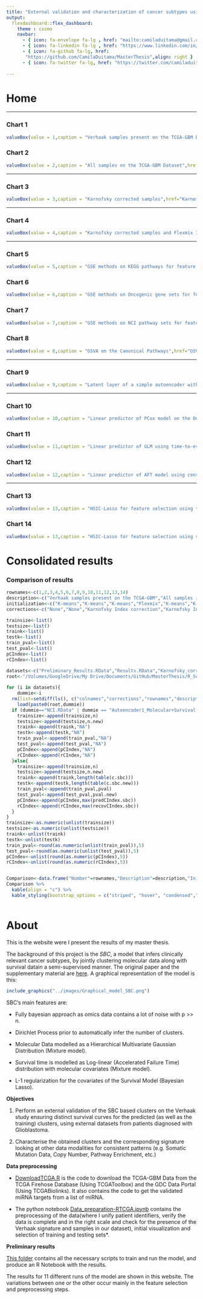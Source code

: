 ```yaml
---
title: "External validation and characterization of cancer subtypes using SBC"
output: 
  flexdashboard::flex_dashboard:
    theme : cosmo
    navbar:
      - { icon: fa-envelope fa-lg , href: "mailto:camiladuitama@gmail.com" ,align: right}
      - { icon: fa-linkedin fa-lg , href: "https://www.linkedin.com/in/camiladuitama/" ,align: right}
      - { icon: fa-github fa-lg, href:
       "https://github.com/CamilaDuitama/MasterThesis",align: right }
      - { icon: fa-twitter fa-lg, href: "https://twitter.com/camiladuitama1",align: right }
      
---
```

Home {data-icon="fa-home"}
=====================================     

-------------------------------------
    
### Chart 1
    
```r
valueBox(value = 1,caption = "Verhaak samples present on the TCGA-GBM Dataset",href="Preliminary_Results.html", color="#85C1E9")
```
 
### Chart 2
    
```r
valueBox(value = 2,caption = "All samples on the TCGA-GBM Dataset",href="Results.html",color = "#85C1E9")
``` 

-------------------------------------
    
### Chart 3
    
```r
valueBox(value = 3,caption = "Karnofsky corrected samples",href="Karnofsky_corrected_results.html",color= "#85C1E9")
```

-------------------------------------

### Chart 4

```r
valueBox(value = 4,caption = "Karnofsky corrected samples and Flexmix Intialization",href="Karnofsky_correction+Flexmix_initialization.html", color = "#3498DB")
```

-------------------------------------
    
### Chart 5

    
```r
valueBox(value = 5,caption = "GSE methods on KEGG pathways for feature selection",href="GSVA-KEGG.html",color= "#2E86C1")
```
    
### Chart 6

```r
valueBox(value = 6,caption = "GSE methods on Oncogenic gene sets for feature selection",href="GSVA-Oncogenic_Signature.html",color= "#2E86C1")
```


### Chart 7
    
```r
valueBox(value = 7,caption = "GSE methods on NCI pathway sets for feature selection",href="NCI.html",color= "#2E86C1")
```

### Chart 8

```r
valueBox(value = 8,caption = "GSVA on the Canonical Pathways",href="GSVA.html",color= "#2E86C1")
```

-------------------------------------

### Chart 9

```r
valueBox(value = 9,caption = "Latent layer of a simple autoencoder with molecular and survival data  as input for the SBC",href="Autoencoder1_Molecular+Survival.html", color= "#2874A6")
```

-------------------------------------
    
### Chart 10
    
```r
valueBox(value = 10,caption = "Linear predictor of PCox model on the Oncogenic gene sets",href="OncogenicGeneSets+Pcox.html", color= "#21618C")
```
    
### Chart 11

```r
valueBox(value = 11,caption = "Linear predictor of GLM using time-to-event data only on the Oncogenic gene sets",href="OncogenicGeneSets+PAFT.html", color= "#21618C")
```


### Chart 12
    
```r
valueBox(value = 12,caption = "Linear predictor of AFT model using censoring data and time-to-event data, on the Oncogenic gene sets",href="OncogenicGeneSets+PAFT+CensoringData.html", color= "#21618C")
```
    
    
-------------------------------------
    
    
### Chart 13

```r
valueBox(value = 13,caption = "HSIC-Lasso for feature selection using the Verhaak Labels (Classification)",href="HSIC-Lasso-Classification.html", color= "#1B4F72")
```

### Chart 14

```r
valueBox(value = 13,caption = "HSIC-Lasso for feature selection using survival data (Regression)",href="HSIC-Lasso-Regression.html", color= "#1B4F72")
```


Consolidated results {data-icon="fa-table"}
=====================================     

### Comparison of results
    
```r

rownames<-c(1,2,3,4,5,6,7,8,9,10,11,12,13,14)
description<-c("Verhaak samples present on the TCGA-GBM","All samples in the TCGA-GBM","Karnofsky corrected samples","Karnofsky corrected samples and Flexmix Intialization","GSE methods on KEGG pathways as feature selection","GSE methods on Oncogenic gene sets as feature selection","GSE methods on NCI pathway sets as feature selection","GSVA on the Canonical Pathways","Latent layer of a simple autoencoder with molecular and survival data  as input for the SBC","Linear predictor of PCox model on the Oncogenic gene sets","Linear predictor of GLM using time-to-event data only on the Oncogenic gene sets","Linear predictor of AFT model using censoring data and time-to-event data, on the Oncogenic gene sets","HSIC-Lasso for feature selection using the Verhaak Labels (Classification)","HSIC-Lasso for feature selection using survival data (Regression)")
initialization<-c("K-means","K-means","K-means","Flexmix","K-means","K-means","K-means","K-means","K-means","K-means","K-means","K-means","K-means","K-means")
corrections<-c("None","None","Karnofsky Index correction","Karnofsky Index correction","Karnofsky Index correction","Karnofsky Index correction","Karnofsky Index correction","Karnofsky Index correction","Karnofsky Index correction","Karnofsky Index correction","Karnofsky Index correction","Karnofsky Index correction","Karnofsky Index correction","Karnofsky Index correction")

trainsize<-list()
testsize<-list()
traink<-list()
testk<-list()
train_pval<-list()
test_pval<-list()
pCIndex<-list()
rCIndex<-list()

datasets<-c("Preliminary_Results.RData","Results.RData","Karnofsky_corrected_results.RData","Karnofsky_correction+Flexmix_initialization.RData","GSVA-KEGG.RData","GSVA-Oncogenic_Signature.RData","NCI.RData","GSVA.RData","Autoencoder1_Molecular+Survival.RData","OncogenicGeneSets+Pcox.RData","OncogenicGeneSets+PAFT.RData","OncogenicGeneSets+PAFT+CensoringData.RData","HSIC-Lasso-Regression.RData","HSIC-Lasso-Classification.RData")
root<-"/Volumes/GoogleDrive/My Drive/Documents/GitHub/MasterThesis/R_Scripts_First_Results/"
    
for (i in datasets){
    dummie<-i
  rm(list=setdiff(ls(), c("colnames","corrections","rownames","description","initialization","trainsize","testsize","traink","testk","train_pval","test_pval","pCIndex","rCIndex","datasets","root","dummie")))
    load(paste0(root,dummie))
  if (dummie=="NCI.RData" | dummie == "Autoencoder1_Molecular+Survival.RData"| dummie == "OncogenicGeneSets+PAFT+CensoringData.RData"){
    trainsize<-append(trainsize,n)
    testsize<-append(testsize,n.new)
    traink<-append(traink,"NA")
    testk<-append(testk,"NA")
    train_pval<-append(train_pval,"NA")
    test_pval<-append(test_pval,"NA")
    pCIndex<-append(pCIndex,"NA")
    rCIndex<-append(rCIndex,"NA")
  }else{
    trainsize<-append(trainsize,n)
    testsize<-append(testsize,n.new)
    traink<-append(traink,length(table(c.sbc)))
    testk<-append(testk,length(table(c.sbc.new)))
    train_pval<-append(train_pval,pval)
    test_pval<-append(test_pval,pval.new)
    pCIndex<-append(pCIndex,max(predCIndex.sbc))
    rCIndex<-append(rCIndex,max(recovCIndex.sbc))
  }
}
trainsize<-as.numeric(unlist(trainsize))
testsize<-as.numeric(unlist(testsize))
traink<-unlist(traink)
testk<-unlist(testk)
train_pval<-round(as.numeric(unlist(train_pval)),5)
test_pval<-round(as.numeric(unlist(test_pval)),5)
pCIndex<-unlist(round(as.numeric(pCIndex),5))
rCIndex<-unlist(round(as.numeric(rCIndex),5))


Comparison<-data.frame("Number"=rownames,"Description"=description,"Initialization method"=initialization,"Correction"=corrections,"Training size"=trainsize,"Test size"=testsize,"K of training"= traink,"K of testing" = testk,"P-value of KMC in training"=train_pval,"P-value of KMC in testing"=test_pval,"Predictive C-Index"=pCIndex,"Recovery C-Index"=rCIndex,stringsAsFactors = FALSE)
Comparison %>%
  kable(align = "c") %>%
  kable_styling(bootstrap_options = c("striped", "hover", "condensed","responsive"),full_width = T, position = "center")
 
```
   
About {data-icon="fa-question"}
=====================================   

This is the website were I present the results of my master thesis.

The background of this project is the *SBC*, a model that infers clinically relevant cancer subtypes, by jointly clustering molecular data along with survival datain a semi-supervised manner. The original paper and the supplementary material are [here](https://github.com/CamilaDuitama/MasterThesis/tree/master/papers). A graphical representation of the model is this:

```r
include_graphics("../images/Graphical_model_SBC.png") 
```


SBC's main features are:

- Fully bayesian approach as omics data contains a lot of noise with p >> n.

- Dirichlet Process prior to automatically infer the number of clusters.

- Molecular Data modelled as a Hierarchical Multivariate Gaussian Distribution (Mixture model).

- Survival time is modelled as Log-linear (Accelerated Failure Time) distribution with molecular covariates (Mixture model).

- L-1 regularization for the covariates of the Survival Model (Bayesian Lasso).

**Objectives**

1. Perform an external validation of the SBC based clusters on the Verhaak study ensuring distinct survival curves for the predicted (as well as the training) clusters, using external datasets from patients diagnosed with Glioblastoma.

2. Characterise the obtained clusters and the corresponding signature looking at other data modalities for consistent patterns (e.g. Somatic Mutation Data, Copy Number, Pathway Enrichment, etc.)

**Data preprocessing**

- [DownloadTCGA.R](https://github.com/CamilaDuitama/MasterThesis/blob/master/DownloadTCGA.R) is the code to download the TCGA-GBM Data from the TCGA Firehose Database (Using TCGAToolbox) and the GDC Data Portal (Using TCGABiolinks). It also contains the code to get the validated miRNA targets from a list of miRNA.

- The python notebook [Data_preparation-RTCGA.ipynb](https://github.com/CamilaDuitama/MasterThesis/blob/master/Data%20preparation-RTCGA.ipynb) contains the preprocessing of the data(where I unify patient identifiers, verify the data is complete and in the right scale and check for the presence of the Verhaak signature and samples in our dataset), initial visualization and selection of training and testing sets*.

**Preliminary results**

[This folder](https://github.com/CamilaDuitama/MasterThesis/tree/master/R_Scripts_First_Results) contains all the necessary scripts to train and run the model, and produce an R Notebook with the results.

The results for 11 different runs of the model are shown in this website. The variations between one or the other occur mainly in the feature selection and preprocessing steps. 


